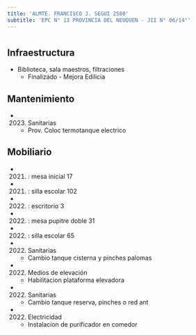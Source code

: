 ```yaml
---
title: 'ALMTE. FRANCISCO J. SEGUI 2580'
subtitle: 'EPC N° 13 PROVINCIA DEL NEUQUEN - JII N° 06/14°'
---
```


#
## Infraestructura

* Biblioteca, sala maestros, filtraciones 
    + Finalizado - Mejora Edilicia 


## Mantenimiento

*  (2023) Sanitarias 
    + Prov. Coloc termotanque electrico


## Mobiliario

*  (2021) : mesa inicial 17 

*  (2021) : silla escolar 102 

*  (2022) : escritorio 3 

*  (2022) : mesa pupitre doble 31 

*  (2022) : silla escolar 65 




*  (2022) Sanitarias 
    + Cambio tanque cisterna y pinches palomas

*  (2022) Medios de elevación 
    + Habilitacion plataforma elevadora

*  (2022) Sanitarias 
    + Cambio tanque reserva, pinches o red ant

*  (2022) Electricidad 
    + Instalacion de purificador en comedor







